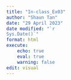 ```yaml
---
title: "In-class_Ex03"
author: "Shaun Tan"
date: "29 April 2023"
date modified: "`r
Sys.Date()`"
format: html
execute:
    echo: true
    eval: true
    warning: false
edit: visual
---
```

